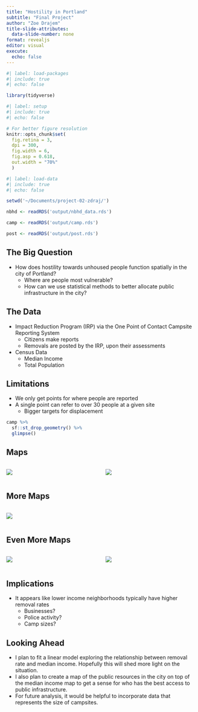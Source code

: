 ```yaml
---
title: "Hostility in Portland"
subtitle: "Final Project"
author: "Zoe Drajem"
title-slide-attributes:
  data-slide-number: none
format: revealjs
editor: visual
execute:
  echo: false
---
```


```r
#| label: load-packages
#| include: true
#| echo: false

library(tidyverse)
```

```r
#| label: setup
#| include: true
#| echo: false

# For better figure resolution
knitr::opts_chunk$set(
  fig.retina = 3, 
  dpi = 300, 
  fig.width = 6, 
  fig.asp = 0.618, 
  out.width = "70%"
  )
```

```r
#| label: load-data
#| include: true
#| echo: false

setwd('~/Documents/project-02-zdraj/')

nbhd <- readRDS('output/nbhd_data.rds')

camp <- readRDS('output/camp.rds')

post <- readRDS('output/post.rds')

```

## The Big Question

-   How does hostility towards unhoused people function spatially in the city of Portland?
    -   Where are people most vulnerable?
    -   How can we use statistical methods to better allocate public infrastructure in the city?

## The Data

-   Impact Reduction Program (IRP) via the One Point of Contact Campsite Reporting System
    -   Citizens make reports
    -   Removals are posted by the IRP, upon their assessments
-   Census Data
    -   Median Income
    -   Total Population

## Limitations

-   We only get points for where people are reported
-   A single point can refer to over 30 people at a given site
    -   Bigger targets for displacement

```r
camp %>%
  sf::st_drop_geometry() %>%
  glimpse()
```

## Maps

::: columns
::: {.column width="50%"}
![](output/Map1.png)
:::

::: {.column width="50%"}
![](output/Map2.png)
:::
:::

## More Maps

::: columns
::: {.column width="60%"}
![](output/Map3.png)
:::
:::

## Even More Maps {.smaller}

::: columns
::: {.column width="50%"}
![](output/Map5.png)
:::

::: {.column width="50%"}
![](output/Map4.png)
:::
:::

## Implications

-   It appears like lower income neighborhoods typically have higher removal rates
    -   Businesses?
    -   Police activity?
    -   Camp sizes?

## Looking Ahead

-   I plan to fit a linear model exploring the relationship between removal rate and median income. Hopefully this will shed more light on the situation.
-   I also plan to create a map of the public resources in the city on top of the median income map to get a sense for who has the best access to public infrastructure.
-   For future analysis, it would be helpful to incorporate data that represents the size of campsites.
